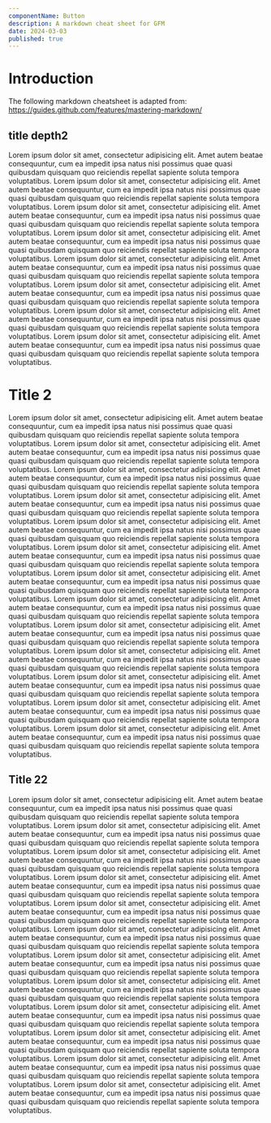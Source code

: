 ```yaml
---
componentName: Button
description: A markdown cheat sheet for GFM
date: 2024-03-03
published: true
---
```


# Introduction

The following markdown cheatsheet is adapted from: https://guides.github.com/features/mastering-markdown/

## title depth2
Lorem ipsum dolor sit amet, consectetur adipisicing elit. Amet autem beatae consequuntur, cum ea impedit ipsa natus nisi possimus quae quasi quibusdam quisquam quo reiciendis repellat sapiente soluta tempora voluptatibus.
Lorem ipsum dolor sit amet, consectetur adipisicing elit. Amet autem beatae consequuntur, cum ea impedit ipsa natus nisi possimus quae quasi quibusdam quisquam quo reiciendis repellat sapiente soluta tempora voluptatibus.
Lorem ipsum dolor sit amet, consectetur adipisicing elit. Amet autem beatae consequuntur, cum ea impedit ipsa natus nisi possimus quae quasi quibusdam quisquam quo reiciendis repellat sapiente soluta tempora voluptatibus.
Lorem ipsum dolor sit amet, consectetur adipisicing elit. Amet autem beatae consequuntur, cum ea impedit ipsa natus nisi possimus quae quasi quibusdam quisquam quo reiciendis repellat sapiente soluta tempora voluptatibus.
Lorem ipsum dolor sit amet, consectetur adipisicing elit. Amet autem beatae consequuntur, cum ea impedit ipsa natus nisi possimus quae quasi quibusdam quisquam quo reiciendis repellat sapiente soluta tempora voluptatibus.
Lorem ipsum dolor sit amet, consectetur adipisicing elit. Amet autem beatae consequuntur, cum ea impedit ipsa natus nisi possimus quae quasi quibusdam quisquam quo reiciendis repellat sapiente soluta tempora voluptatibus.
Lorem ipsum dolor sit amet, consectetur adipisicing elit. Amet autem beatae consequuntur, cum ea impedit ipsa natus nisi possimus quae quasi quibusdam quisquam quo reiciendis repellat sapiente soluta tempora voluptatibus.
Lorem ipsum dolor sit amet, consectetur adipisicing elit. Amet autem beatae consequuntur, cum ea impedit ipsa natus nisi possimus quae quasi quibusdam quisquam quo reiciendis repellat sapiente soluta tempora voluptatibus.

# Title 2
Lorem ipsum dolor sit amet, consectetur adipisicing elit. Amet autem beatae consequuntur, cum ea impedit ipsa natus nisi possimus quae quasi quibusdam quisquam quo reiciendis repellat sapiente soluta tempora voluptatibus.
Lorem ipsum dolor sit amet, consectetur adipisicing elit. Amet autem beatae consequuntur, cum ea impedit ipsa natus nisi possimus quae quasi quibusdam quisquam quo reiciendis repellat sapiente soluta tempora voluptatibus.
Lorem ipsum dolor sit amet, consectetur adipisicing elit. Amet autem beatae consequuntur, cum ea impedit ipsa natus nisi possimus quae quasi quibusdam quisquam quo reiciendis repellat sapiente soluta tempora voluptatibus.
Lorem ipsum dolor sit amet, consectetur adipisicing elit. Amet autem beatae consequuntur, cum ea impedit ipsa natus nisi possimus quae quasi quibusdam quisquam quo reiciendis repellat sapiente soluta tempora voluptatibus.
Lorem ipsum dolor sit amet, consectetur adipisicing elit. Amet autem beatae consequuntur, cum ea impedit ipsa natus nisi possimus quae quasi quibusdam quisquam quo reiciendis repellat sapiente soluta tempora voluptatibus.
Lorem ipsum dolor sit amet, consectetur adipisicing elit. Amet autem beatae consequuntur, cum ea impedit ipsa natus nisi possimus quae quasi quibusdam quisquam quo reiciendis repellat sapiente soluta tempora voluptatibus.
Lorem ipsum dolor sit amet, consectetur adipisicing elit. Amet autem beatae consequuntur, cum ea impedit ipsa natus nisi possimus quae quasi quibusdam quisquam quo reiciendis repellat sapiente soluta tempora voluptatibus.
Lorem ipsum dolor sit amet, consectetur adipisicing elit. Amet autem beatae consequuntur, cum ea impedit ipsa natus nisi possimus quae quasi quibusdam quisquam quo reiciendis repellat sapiente soluta tempora voluptatibus.
Lorem ipsum dolor sit amet, consectetur adipisicing elit. Amet autem beatae consequuntur, cum ea impedit ipsa natus nisi possimus quae quasi quibusdam quisquam quo reiciendis repellat sapiente soluta tempora voluptatibus.
Lorem ipsum dolor sit amet, consectetur adipisicing elit. Amet autem beatae consequuntur, cum ea impedit ipsa natus nisi possimus quae quasi quibusdam quisquam quo reiciendis repellat sapiente soluta tempora voluptatibus.
Lorem ipsum dolor sit amet, consectetur adipisicing elit. Amet autem beatae consequuntur, cum ea impedit ipsa natus nisi possimus quae quasi quibusdam quisquam quo reiciendis repellat sapiente soluta tempora voluptatibus.
Lorem ipsum dolor sit amet, consectetur adipisicing elit. Amet autem beatae consequuntur, cum ea impedit ipsa natus nisi possimus quae quasi quibusdam quisquam quo reiciendis repellat sapiente soluta tempora voluptatibus.
Lorem ipsum dolor sit amet, consectetur adipisicing elit. Amet autem beatae consequuntur, cum ea impedit ipsa natus nisi possimus quae quasi quibusdam quisquam quo reiciendis repellat sapiente soluta tempora voluptatibus.

## Title 22
Lorem ipsum dolor sit amet, consectetur adipisicing elit. Amet autem beatae consequuntur, cum ea impedit ipsa natus nisi possimus quae quasi quibusdam quisquam quo reiciendis repellat sapiente soluta tempora voluptatibus.
Lorem ipsum dolor sit amet, consectetur adipisicing elit. Amet autem beatae consequuntur, cum ea impedit ipsa natus nisi possimus quae quasi quibusdam quisquam quo reiciendis repellat sapiente soluta tempora voluptatibus.
Lorem ipsum dolor sit amet, consectetur adipisicing elit. Amet autem beatae consequuntur, cum ea impedit ipsa natus nisi possimus quae quasi quibusdam quisquam quo reiciendis repellat sapiente soluta tempora voluptatibus.
Lorem ipsum dolor sit amet, consectetur adipisicing elit. Amet autem beatae consequuntur, cum ea impedit ipsa natus nisi possimus quae quasi quibusdam quisquam quo reiciendis repellat sapiente soluta tempora voluptatibus.
Lorem ipsum dolor sit amet, consectetur adipisicing elit. Amet autem beatae consequuntur, cum ea impedit ipsa natus nisi possimus quae quasi quibusdam quisquam quo reiciendis repellat sapiente soluta tempora voluptatibus.
Lorem ipsum dolor sit amet, consectetur adipisicing elit. Amet autem beatae consequuntur, cum ea impedit ipsa natus nisi possimus quae quasi quibusdam quisquam quo reiciendis repellat sapiente soluta tempora voluptatibus.
Lorem ipsum dolor sit amet, consectetur adipisicing elit. Amet autem beatae consequuntur, cum ea impedit ipsa natus nisi possimus quae quasi quibusdam quisquam quo reiciendis repellat sapiente soluta tempora voluptatibus.
Lorem ipsum dolor sit amet, consectetur adipisicing elit. Amet autem beatae consequuntur, cum ea impedit ipsa natus nisi possimus quae quasi quibusdam quisquam quo reiciendis repellat sapiente soluta tempora voluptatibus.
Lorem ipsum dolor sit amet, consectetur adipisicing elit. Amet autem beatae consequuntur, cum ea impedit ipsa natus nisi possimus quae quasi quibusdam quisquam quo reiciendis repellat sapiente soluta tempora voluptatibus.
Lorem ipsum dolor sit amet, consectetur adipisicing elit. Amet autem beatae consequuntur, cum ea impedit ipsa natus nisi possimus quae quasi quibusdam quisquam quo reiciendis repellat sapiente soluta tempora voluptatibus.
Lorem ipsum dolor sit amet, consectetur adipisicing elit. Amet autem beatae consequuntur, cum ea impedit ipsa natus nisi possimus quae quasi quibusdam quisquam quo reiciendis repellat sapiente soluta tempora voluptatibus.
Lorem ipsum dolor sit amet, consectetur adipisicing elit. Amet autem beatae consequuntur, cum ea impedit ipsa natus nisi possimus quae quasi quibusdam quisquam quo reiciendis repellat sapiente soluta tempora voluptatibus.
